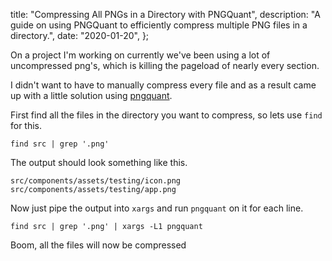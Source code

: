   title: "Compressing All PNGs in a Directory with PNGQuant",
  description:
    "A guide on using PNGQuant to efficiently compress multiple PNG files in a directory.",
  date: "2020-01-20",
};

On a project I'm working on currently we've been using a lot of uncompressed png's, which is killing the pageload of nearly every section.

I didn't want to have to manually compress every file and as a result came up with a little solution using [pngquant](https://pngquant.org/).

First find all the files in the directory you want to compress, so lets use `find` for this.

`find src | grep '.png'`

The output should look something like this.

```
src/components/assets/testing/icon.png
src/components/assets/testing/app.png
```

Now just pipe the output into `xargs` and run `pngquant` on it for each line.

`find src | grep '.png' | xargs -L1 pngquant`

Boom, all the files will now be compressed
